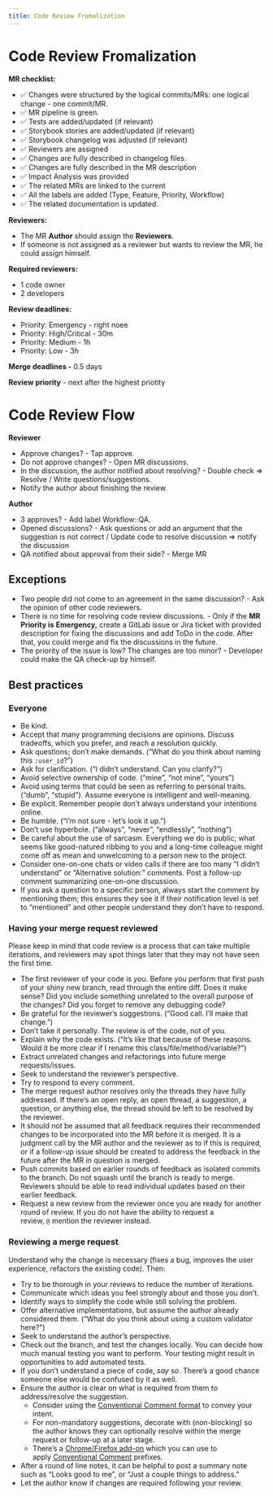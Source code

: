 ```yaml
---
title: Code Review Fromalization
---
```


# Code Review Fromalization

**MR checklist:**

- ✅ Changes were structured by the logical commits/MRs: one logical change - one commit/MR.
- ✅ MR pipeline is green.
- ✅ Tests are added/updated (if relevant)
- ✅ Storybook stories are added/updated (if relevant)
- ✅ Storybook changelog was adjusted (if relevant)
- ✅ Reviewers are assigned
- ✅ Changes are fully described in changelog files.
- ✅ Changes are fully described in the MR description
- ✅ Impact Analysis was provided
- ✅ The related MRs are linked to the current
- ✅ All the labels are added (Type, Feature, Priority, Workflow)
- ✅ The related documentation is updated.

**Reviewers:**

- The MR **Author** should assign the **Reviewers**.
- If someone is not assigned as a reviewer but wants to review the MR, he could assign himself.

**Required reviewers:**
- 1 code owner
- 2 developers

**Review deadlines:**

- Priority: Emergency - right noee
- Priority: High/Critical - 30m
- Priority: Medium - 1h
- Priority: Low - 3h

**Merge deadlines -** 0.5 days

**Review priority** - next after the highest priotity

# Code Review Flow

**Reviewer** 

- Approve changes? -  Tap approve.
- Do not approve changes? - Open MR discussions.
- In the discussion, the author notified about resolving? - Double check ⇒ Resolve / Write questions/suggestions.
- Notify the author about finishing the review.

**Author**

- 3 approves? - Add label Workflow::QA.
- Opened discussions? - Ask questions or add an argument that the suggestion is not correct / Update code to resolve discussion ⇒ notify the discussion
- QA notified about approval from their side? - Merge MR

## Exceptions

- Two people did not come to an agreement in the same discussion? - Ask the opinion of other code reviewers.
- There is no time for resolving code review discussions. - Only if the **MR Priority is** **Emergency,** create a GitLab issue or Jira ticket with provided description for fixing the discussions and add ToDo in the code. After that, you could merge and fix the discussions in the future.
- The priority of the issue is low? The changes are too minor?  - Developer could make the QA check-up by himself.

## **Best practices**

### **Everyone**

- Be kind.
- Accept that many programming decisions are opinions. Discuss tradeoffs, which you prefer, and reach a resolution quickly.
- Ask questions; don’t make demands. (“What do you think about naming this `:user_id`?”)
- Ask for clarification. (“I didn’t understand. Can you clarify?”)
- Avoid selective ownership of code. (“mine”, “not mine”, “yours”)
- Avoid using terms that could be seen as referring to personal traits. (“dumb”, “stupid”). Assume everyone is intelligent and well-meaning.
- Be explicit. Remember people don’t always understand your intentions online.
- Be humble. (“I’m not sure - let’s look it up.”)
- Don’t use hyperbole. (“always”, “never”, “endlessly”, “nothing”)
- Be careful about the use of sarcasm. Everything we do is public; what seems like good-natured ribbing to you and a long-time colleague might come off as mean and unwelcoming to a person new to the project.
- Consider one-on-one chats or video calls if there are too many “I didn’t understand” or “Alternative solution:” comments. Post a follow-up comment summarizing one-on-one discussion.
- If you ask a question to a specific person, always start the comment by mentioning them; this ensures they see it if their notification level is set to “mentioned” and other people understand they don’t have to respond.

### **Having your merge request reviewed**

Please keep in mind that code review is a process that can take multiple iterations, and reviewers may spot things later that they may not have seen the first time.

- The first reviewer of your code is *you*. Before you perform that first push of your shiny new branch, read through the entire diff. Does it make sense? Did you include something unrelated to the overall purpose of the changes? Did you forget to remove any debugging code?
- Be grateful for the reviewer’s suggestions. (“Good call. I’ll make that change.”)
- Don’t take it personally. The review is of the code, not of you.
- Explain why the code exists. (“It’s like that because of these reasons. Would it be more clear if I rename this class/file/method/variable?”)
- Extract unrelated changes and refactorings into future merge requests/issues.
- Seek to understand the reviewer’s perspective.
- Try to respond to every comment.
- The merge request author resolves only the threads they have fully addressed. If there’s an open reply, an open thread, a suggestion, a question, or anything else, the thread should be left to be resolved by the reviewer.
- It should not be assumed that all feedback requires their recommended changes to be incorporated into the MR before it is merged. It is a judgment call by the MR author and the reviewer as to if this is required, or if a follow-up issue should be created to address the feedback in the future after the MR in question is merged.
- Push commits based on earlier rounds of feedback as isolated commits to the branch. Do not squash until the branch is ready to merge. Reviewers should be able to read individual updates based on their earlier feedback.
- Request a new review from the reviewer once you are ready for another round of review. If you do not have the ability to request a review, `@` mention the reviewer instead.

### **Reviewing a merge request**

Understand why the change is necessary (fixes a bug, improves the user experience, refactors the existing code). Then:

- Try to be thorough in your reviews to reduce the number of iterations.
- Communicate which ideas you feel strongly about and those you don’t.
- Identify ways to simplify the code while still solving the problem.
- Offer alternative implementations, but assume the author already considered them. (“What do you think about using a custom validator here?”)
- Seek to understand the author’s perspective.
- Check out the branch, and test the changes locally. You can decide how much manual testing you want to perform. Your testing might result in opportunities to add automated tests.
- If you don’t understand a piece of code, *say so*. There’s a good chance someone else would be confused by it as well.
- Ensure the author is clear on what is required from them to address/resolve the suggestion.
    - Consider using the [Conventional Comment format](https://conventionalcomments.org/#format) to convey your intent.
    - For non-mandatory suggestions, decorate with (non-blocking) so the author knows they can optionally resolve within the merge request or follow-up at a later stage.
    - There’s a [Chrome/Firefox add-on](https://gitlab.com/conventionalcomments/conventional-comments-button) which you can use to apply [Conventional Comment](https://conventionalcomments.org/) prefixes.
- After a round of line notes, it can be helpful to post a summary note such as “Looks good to me”, or “Just a couple things to address.”
- Let the author know if changes are required following your review.
